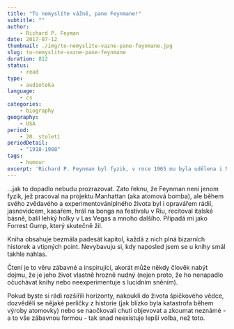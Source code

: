 ```yaml
---
title: "To nemyslíte vážně, pane Feynmane!"
subtitle: ""
author:
    - Richard P. Feyman
date: 2017-07-12
thumbnail: ./img/to-nemyslite-vazne-pane-feynmane.jpg
slug: to-nemyslite-vazne-pane-feynmane
duration: 812
status:
    - read
type:
    - audioteka
language:
    - cs
categories:
    - biography
geography:
    - USA
period:
    - 20. století
periodDetail:
    - "1918-1988"
tags:
    - humour
excerpt: 'Richard P. Feynman byl fyzik, v roce 1965 mu byla udělena i Nobelovka. Tu předává švédský král a historicky platilo pravidlo, že se k němu oceněný nesmí otočit zády. Feynman měl ale odpor k autoritám, ceremoniálům a okázalosti, proto chtěl cenu raději odmítnout. To však bylo neakceptovatelné. Tak si usmyslil, že pozpátku sice půjde, ale na tu absurditu poukáže tím, že pozpátku "vyhopká" do schodů&hellip;'
---
```


&hellip;jak to dopadlo nebudu prozrazovat. Zato řeknu, že Feynman není jenom fyzik, jež pracoval na projektu Manhattan (aka atomová bomba), ale během svého zvědavého a experimentováníplného života byl i opravářem rádií, jasnovidcem, kasařem, hrál na bonga na festivalu v Riu, recitoval italské básně, balil lehký holky v Las Vegas a mnoho dalšího. Připadá mi jako Forrest Gump, který skutečně žil.

Kniha obsahuje bezmála padesát kapitol, každá z nich plná bizarních historek a vtipných point. Nevybavuju si, kdy naposled jsem se u knihy smál takhle nahlas.

Čtení je to věru zábavné a inspirující, akorát může někdy člověk nabýt dojmu, že je jeho život vlastně hrozně nudný (nejen proto, že ho nenapadlo očuchávat knihy nebo neexperimentuje s lucidním sněním).

Pokud byste si rádi rozšířili horizonty, nakoukli do života špičkového vědce, dozvěděli se nějaké perličky z historie (jak blízko byla katastrofa během výroby atomovky) nebo se naočkovali chutí objevovat a zkoumat neznámé - a to vše zábavnou formou - tak snad neexistuje lepší volba, než toto.
